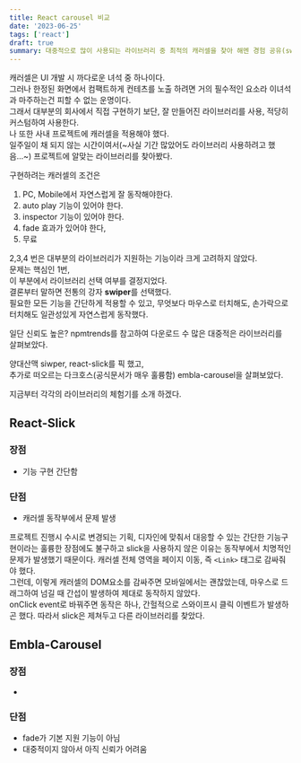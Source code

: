 ```yaml
---
title: React carousel 비교
date: '2023-06-25'
tags: ['react']
draft: true
summary: 대중적으로 많이 사용되는 라이브러리 중 최적의 캐러셀을 찾아 해멘 경험 공유(swiper vs react-slick vs embla-carousel)
---
```


캐러셀은 UI 개발 시 까다로운 녀석 중 하나이다.  
그러나 한정된 화면에서 컴팩트하게 컨테츠를 노출 하려면 거의 필수적인 요소라 이녀석과 마주하는건 피할 수 없는 운명이다.  
그래서 대부분의 회사에서 직접 구현하기 보단, 잘 만들어진 라이브러리를 사용, 적당히 커스텀하여 사용한다.  
나 또한 사내 프로젝트에 캐러셀을 적용해야 했다.  
일주일이 채 되지 않는 시간이여서(~사실 기간 많았어도 라이브러리 사용하려고 했음...~) 프로젝트에 알맞는 라이브러리를 찾아봤다.

구현하려는 캐러셀의 조건은

1. PC, Mobile에서 자연스럽게 잘 동작해야한다.
2. auto play 기능이 있어야 한다.
3. inspector 기능이 있어야 한다.
4. fade 효과가 있어야 한다,
5. 무료

2,3,4 번은 대부분의 라이브러리가 지원하는 기능이라 크게 고려하지 않았다.  
문제는 핵심인 1번,  
이 부분에서 라이브러리 선택 여부를 결정지었다.  
결론부터 말하면 전통의 강자 **swiper**를 선택했다.  
필요한 모든 기능을 간단하게 적용할 수 있고, 무엇보다 마우스로 터치해도, 손가락으로 터치해도 일관성있게 자연스럽게 동작했다.

일단 신뢰도 높은? npmtrends를 참고하여 다운로드 수 많은 대중적은 라이브러리를 살펴보았다.

양대산맥 siwper, react-slick를 픽 했고,  
추가로 떠오르는 다크호스(공식문서가 매우 훌륭함) embla-carousel을 살펴보았다.

지금부터 각각의 라이브러리의 체험기를 소개 하겠다.

## React-Slick

### 장점

- 기능 구현 간단함

### 단점

- 캐러셀 동작부에서 문제 발생

프로젝트 진행시 수시로 변경되는 기획, 디자인에 맞춰서 대응할 수 있는 간단한 기능구현이라는 훌륭한 장점에도 불구하고 slick을 사용하지 않은 이유는 동작부에서 치명적인 문제가 발생했기 때문이다.
캐러셀 전체 영역을 페이지 이동, 즉 `<Link>` 태그로 감싸줘야 했다.  
그런데, 이렇게 캐러셀의 DOM요소를 감싸주면 모바일에서는 괜찮았는데, 마우스로 드래그하여 넘길 때 간섭이 발생하여 제대로 동작하지 않았다.  
onClick event로 바꿔주면 동작은 하나, 간헐적으로 스와이프시 클릭 이벤트가 발생하곤 했다.
따라서 slick은 제쳐두고 다른 라이브러리를 찾았다.

## Embla-Carousel

### 장점

-

### 단점

- fade가 기본 지원 기능이 아님
- 대중적이지 않아서 아직 신뢰가 어려움
